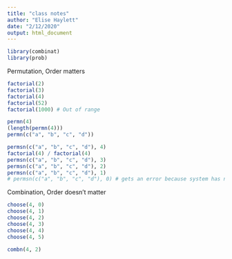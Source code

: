 ```yaml
---
title: "class notes"
author: "Elise Haylett"
date: "2/12/2020"
output: html_document
---
```

```r
library(combinat)
library(prob)
```

Permutation, Order matters
```r
factorial(2)
factorial(3)
factorial(4)
factorial(52)
factorial(1000) # Out of range
```

```r
permn(4)
(length(permn(4)))
permn(c("a", "b", "c", "d"))
```

```r
permsn(c("a", "b", "c", "d"), 4)
factorial(4) / factorial(4)
permsn(c("a", "b", "c", "d"), 3)
permsn(c("a", "b", "c", "d"), 2)
permsn(c("a", "b", "c", "d"), 1)
# permsn(c("a", "b", "c", "d"), 0) # gets an error because system has no way of showing "no objects" results in NULL
```


Combination, Order doesn't matter
```r
choose(4, 0)
choose(4, 1)
choose(4, 2)
choose(4, 3)
choose(4, 4)
choose(4, 5)
```

```r
combn(4, 2)
```

```r

```

